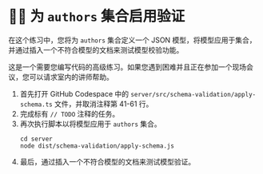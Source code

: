 # 🦸‍♀️ 为 `authors` 集合启用验证

在这个练习中，您将为 `authors` 集合定义一个 JSON 模型，将模型应用于集合，并通过插入一个不符合模型的文档来测试模型校验功能。

这是一个需要您编写代码的高级练习。如果您遇到困难并且正在参加一个现场会议，您可以请求室内的讲师帮助。

1. 首先打开 GitHub Codespace 中的 `server/src/schema-validation/apply-schema.ts` 文件，并取消注释第 41-61 行。
1. 完成标有 `// TODO` 注释的任务。
1. 再次执行脚本以将模型应用于 `authors` 集合。
    ```
    cd server
    node dist/schema-validation/apply-schema.js 
    ```
1. 最后，通过插入一个不符合模型的文档来测试模型验证。